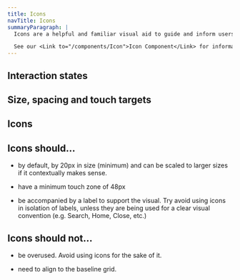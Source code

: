 ```yaml
---
title: Icons
navTitle: Icons
summaryParagraph: |
  Icons are a helpful and familiar visual aid to guide and inform users. Not just for aesthetics, they provide humanity by defining hierarchy for information and shaping a page’s composition, helping to make our product more approachable and usable.

  See our <Link to="/components/Icon">Icon Component</Link> for information about how to use these components.
---
```



## Interaction states

<InteractionStatesDemo />

## Size, spacing and touch targets

<IconSizeSpaceTouch />

## Icons

<IconGrid />

<!-- 

<IconGrid category="Actions" />

<IconGrid category="Informational" />

<IconGrid category="Directional" />

<IconGrid category="Users" />

<IconGrid category="Views" />

<IconGrid category="Surveys" />

<IconGrid category="Sentiment" />

<IconGrid category="Navigational/Effectiveness" />

<IconGrid category="Navigational/Engagement" />

<IconGrid category="Navigational/Global" /> 

 -->

## Icons should...

<!-- <TipContainer>
<TipCard title="Icons should…" type="tip"> -->

* by default, by 20px in size (minimum) and can be scaled to larger sizes if it contextually makes sense.

* have a minimum touch zone of 48px

* be accompanied by a label to support the visual. Try avoid using icons in isolation of labels, unless they are being used for a clear visual convention (e.g. Search, Home, Close, etc.)

<!-- </TipCard>
<TipCard title="Icons should not…" type="warning"> -->

## Icons should not...

* be overused. Avoid using icons for the sake of it.

* need to align to the baseline grid.

<!-- </TipCard>
</TipContainer> -->
